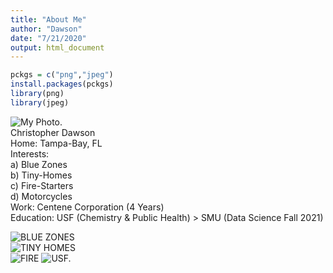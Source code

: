 ```yaml
---
title: "About Me"
author: "Dawson"
date: "7/21/2020"
output: html_document
---
```

  
```r
pckgs = c("png","jpeg")
install.packages(pckgs)
library(png)
library(jpeg)
```
  ![My Photo.](C:\Users\Dawson\Documents\GitHub\dawsond-smu.github.io\Simple Website\Images\MyPhoto.jpg)    
  Christopher Dawson  
  Home: Tampa-Bay, FL  
  Interests:   
    a) Blue Zones  
    b) Tiny-Homes  
    c) Fire-Starters  
    d) Motorcycles  
  Work: Centene Corporation (4 Years)  
  Education: USF (Chemistry & Public Health) > SMU (Data Science Fall 2021)  

![BLUE ZONES](C:\Users\Dawson\Documents\GitHub\dawsond-smu.github.io\Simple Website\Images\BlueZones.jpg)  
![TINY HOMES](C:\Users\Dawson\Documents\GitHub\dawsond-smu.github.io\Simple Website\Images\TinyHome.jpg)     
![FIRE](C:\Users\Dawson\Documents\GitHub\dawsond-smu.github.io\Simple Website\Images\FIRE.jpg)    ![USF.](C:\Users\Dawson\Documents\GitHub\dawsond-smu.github.io\Simple Website\Images\USF.jpg)   




